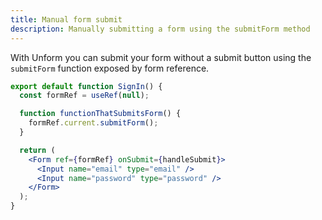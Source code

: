 ```yaml
---
title: Manual form submit
description: Manually submitting a form using the submitForm method
---
```


With Unform you can submit your form without a submit button using the `submitForm` function exposed by form reference.

```jsx lineNumbers=true
export default function SignIn() {
  const formRef = useRef(null);

  function functionThatSubmitsForm() {
    formRef.current.submitForm();
  }

  return (
    <Form ref={formRef} onSubmit={handleSubmit}>
      <Input name="email" type="email" />
      <Input name="password" type="password" />
    </Form>
  );
}
```
